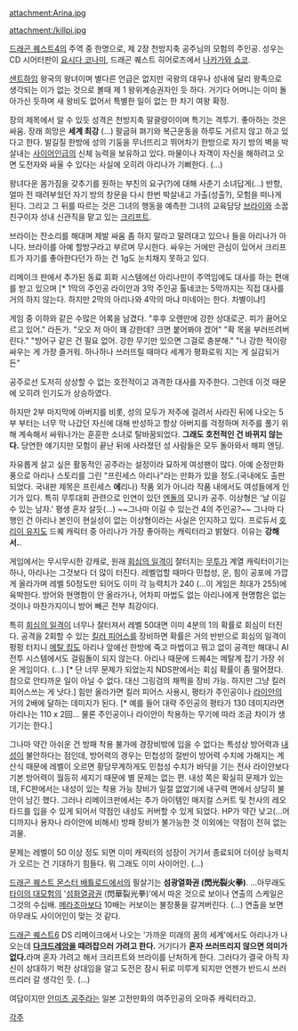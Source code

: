 attachment:Arina.jpg

attachment:/killpi.jpg

[[드래곤 퀘스트4]]의 주역 중 한명으로, 제 2장 천방지축 공주님의 모험의 주인공.
성우는 CD 시어터판이 [[요시다 코나미]], 드래곤 퀘스트 히어로즈에서 [[나카가와 쇼코]].

[[샌트하임]] 왕국의 왕녀이며 별다른 언급은 없지만 국왕의 대우나 성내에 달리 왕족으로 생각되는 이가 없는 것으로 볼때 제 1 왕위계승권자인 듯 하다. 거기다 어머니는 이미 돌아가신 듯하며 새 왕비도 없어서 특별한 일이 없는 한 차기 여왕 확정.

장의 제목에서 알 수 있듯 성격은 천방지축 말괄량이이며 특기는 격투기. 좋아하는 것은 싸움. 장래 희망은 '''세계 최강''' (...) 팔굽혀 펴기와 복근운동을 하루도 거르지 않고 하고 있다고 한다. 발길질 한방에 성의 기둥을 무너뜨리고 뛰어차기 한방으로 자기 방의 벽을 박살내는 [[사이어인]]급의 신체 능력을 보유하고 있다. 마물이나 자객이 자신을 해하려고 오면 도전자와 싸울 수 있다는 사실에 오히려 아리나가 기뻐한다. (...)

왕녀다운 몸가짐을 갖추기를 원하는 부친의 요구(?)에 대해 사춘기 소녀답게(...) 반항, 얼마 전 때려부쉈던 자기 방의 창문을 다시 한번 박살내고 가출(성출?), 모험을 떠나게 된다. 그리고 그 뒤를 따르는 것은 그녀의 행동을 예측한 그녀의 교육담당 [[브라이]]와 소꿉친구이자 성내 신관직을 맡고 있는 [[크리프트]].

브라이는 잔소리를 해대며 제발 싸움 좀 하지 말라고 말려대고 있으나 들을 아리나가 아니다. 브라이를 아예 할방구라고 부르며 무시한다.  싸우는 거에만 관심이 있어서 크리프트가 자기를 좋아한다던가 하는 건 1g도 눈치채지 못하고 있다.


리메이크 판에서 추가된 동료 회화 시스템에선 아리나만이 주역임에도 대사를 하는 편애를 받고 있으며 [* 1막의 주인공 라이안과 3막 주인공 톨네코는 5막까지는 직접 대사를 거의 하지 않는다. 하지만 2막의 아리나와 4막의 마냐 미네아는 한다. 차별이냐!] 

게임 중 이하와 같은 수많은 어록을 남겼다.
"후후 오랜만에 강한 상대로군. 피가 끓어오르고 있어." 라든가.
"오오 저 아이 꽤 강한데? 크면 붙어봐야 겠어"
"확 목을 부러뜨려버린다."
"방어구 같은 건 필요 없어. 강한 무기만 있으면 그걸로 충분해."
"나 강한 적이랑 싸우는 게 가장 즐거워. 하나하나 쓰러뜨릴 때마다 세계가 평화로워 지는 게 실감되거든"

공주로선 도저히 상상할 수 없는 호전적이고 과격한 대사를 자주한다.
그런데 이것 때문에 오히려 인기도가 상승하였다.

하지만 2부 마지막에 아버지를 비롯, 성의 모두가 저주에 걸려서 사라진 뒤에 나오는 5부 부터는 너무 막 나갔던 자신에 대해 반성하고 항상 아버지를 걱정하며 저주를 풀기 위해 계속해서 싸워나가는 훈훈한 소녀로 탈바꿈되었다. '''그래도 호전적인 건 바뀌지 않는다.''' 당연한 얘기지만 모험이 끝난 뒤에 사라졌던 성 사람들은 모두 돌아와서 해피 엔딩.

자유롭게 살고 싶은 활동적인 공주라는 설정이라 묘하게 여성팬이 많다. 아예 순정만화 풍으로 아리나 스토리를 그린 "프린세스 아리나"라는 만화가 있을 정도.(국내에도 출판되었다. 국내판 제목은 프린세스 '''에'''리나) 작품 외가 아니라 작품 내에서도 여성들에게 인기가 있다. 특히 무투대회 관련으로 인연이 있던 [[엔돌]]의 모니카 공주. 이상형은 '날 이길 수 있는 남자.' 평생 혼자 살듯(…) ~~그나마 이길 수 있는건 4의 주인공?~~ 그나마 다행인 건 아리나 본인이 현실성이 없는 이상형이라는 사실은 인지하고 있다. 프로듀서 [[호리이 유지]]도 드퀘 캐릭터 중 아리나가 가장 좋아하는 캐릭터라고 밝혔다. 이유는 '''강해서.'''.

게임에서는 무시무시한 강캐로, 원래 [[회심의 일격]]이 잘터지는 [[무투가]] 계열 캐릭터이기는 하나, 아리나는 그것보다 더 많이 터진다. 레벨업할 때마다 민첩성, 운, 힘이 공포에 가깝게 올라가며 레벨 50정도만 되어도 이미 각 능력치가 240 (...이 게임은 최대가 255)에 육박한다. 방어와 현명함이 안 올라가나, 어차피 마법도 없는 아리나에게 현명함은 없는 것이나 마찬가지이니 방어 빼곤 전부 최강이다.

특히 [[회심의 일격]]이 너무나 잘터져서 레벨 50대면 이미 4분의 1의 확률로 회심이 터진다. 공격을 2회할 수 있는 [[킬러 피어스]]를 장비하면 확률은 거의 반반으로 회심의 일격이 펑펑 터지니 [[메탈 킹]]도 아리나 앞에선 한방에 죽고 마법이고 뭐고 없이 공격만 해대니 AI 전투 시스템에서도 걸림돌이 되지 않는다. 아리나 때문에 드퀘4는 메탈계 잡기 가장 쉬운 게임이다. (...) [* 단 너무 문제가 되었는지 NDS판에서는 회심 확률이 좀 떨어졌다. 참으로 안타까운 일이 아닐 수 없다. 대신 그링검의 채찍을 장비 가능. 하지만 그냥 킬러 피어스쓰는 게 낫다.] 힘만 올라가면 킬러 피어스 사용시, 평타가 주인공이나 [[라이안]]의 거의 2배에 달하는 데미지가 된다. [* 예를 들어 대략 주인공의 평타가 130 데미지라면 아리나는 110 x 2回... 물론 주인공이나 라이안이 착용하는 무기에 따라 조금 차이가 생기기는 한다.]

그나마 약간 아쉬운 건 방패 착용 불가에 경장비밖에 입을 수 없다는 특성상 방어력과 [[내성]]이 불안하다는 점인데, 방어력의 경우는 민첩성의 절반이 방어력 수치에 가해지는 계산식 때문에 레벨이 오르면 황당무계하게도 민첩성 수치가 바닥을 기는 전사 라이안보다 기본 방어력이 월등히 세지기 때문에 별 문제는 없는 편. 내성 쪽은 확실히 문제가 있는데, FC판에서는 내성이 있는 착용 가능 장비가 일절 없었기에 내구력 면에서 상당히 불안이 남긴 했다. 그러나 리메이크판에서는 추가 아이템인 매지컬 스커트 및 천사의 레오타드를 입을 수 있게 되어서 약점인 내성도 커버할 수 있게 되었다. HP가 약간 낮고(...어디까지나 용자나 라이안에 비해서) 방패 장비가 불가능한 것 이외에는 약점이 전혀 없는 괴물.

문제는 레벨이 50 이상 정도 되면 이미 캐릭터의 성장이 거기서 종료되어 더이상 능력치가 오르는 건 기대하기 힘들다. 뭐 그래도 이미 사이어인. (...)

{{{#!html
<object width="425" height="344"><param name="movie" value="http://www.youtube.com/v/hf-iJjHGHmc&hl=ja&fs=1"></param><param name="allowFullScreen" value="true"></param><param name="allowscriptaccess" value="always"></param><embed src="http://www.youtube.com/v/hf-iJjHGHmc&hl=ja&fs=1" type="application/x-shockwave-flash" allowscriptaccess="always" allowfullscreen="true" width="425" height="344"></embed></object>}}}

[[드래곤 퀘스트 몬스터 배틀로드]]에서의 필살기는 '''섬광열화권 (閃光裂火拳)'''. …아무래도 [[타이의 대모험]]의 '[[섬화열광권]] (閃華裂光拳)'에서 따온 것으로 보이나 연출의 스케일은 그것의 수십배. [[메라조마]]보다 10배는 커보이는 불장풍을 갈겨버린다. (...) 연출을 보면 아무래도 사이어인이 맞는 것 같다.

[[드래곤 퀘스트6]] DS 리메이크에서 나오는 '가까운 미래의 꿈의 세계'에서도 아리나가 나오는데 '''[[다크드레암]]을 때려잡으러 가려고 한다.''' 거기다가 '''혼자 쓰러뜨리지 않으면 의미가 없다.'''라며 혼자 가려고 해서 크리프트와 브라이를 난처하게 한다. 그러다가 결국 아직 자신이 상대하기 벅찬 상대임을 알고 도전은 잠시 뒤로 미루게 되지만 언젠가 반드시 쓰러뜨리러 갈 생각인 듯. (...)

여담이지만 [[안미츠 공주]]라는 일본 고전만화의 여주인공의 오마쥬 캐릭터라고.

[[각주]]
